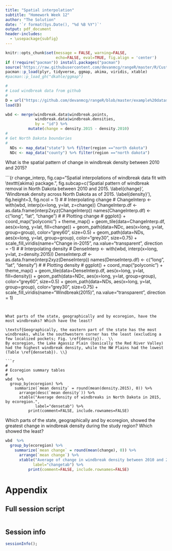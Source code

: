 ```yaml
---
title: "Spatial interpolation"
subtitle: "Homework Week 12"
author: "The Solution"
date: '`r format(Sys.Date(), "%d %B %Y")`'
output: pdf_document
header-includes:
  - \usepackage{subfig}
---
```


```r
knitr::opts_chunk$set(message = FALSE, warning=FALSE, 
                      echo=FALSE, eval=TRUE, fig.align = 'center')
if (!require("pacman")) install.packages("pacman")
source('https://raw.githubusercontent.com/devanmcg/rangeR/master/R/CustomGGplotThemes.R')
pacman::p_load(plyr, tidyverse, ggmap, akima, viridis, xtable)
#pacman::p_load_gh("dkahle/ggmap")

```


```r
#
# Load windbreak data from github
#
D = url("https://github.com/devanmcg/rangeR/blob/master/example%20datasets/windbreak.data.Rdata?raw=true")
load(D)

wbd <- merge(windbreak.data$windbreak.points, 
             windbreak.data$windbreak.densities, 
             by = "id") %>%
          mutate(change = density.2015 - density.2010)
#
# Get North Dakota boundaries
#
  NDs <- map_data("state") %>% filter(region =="north dakota")
  NDc <- map_data("county") %>% filter(region =="north dakota")
```


What is the spatial pattern of change in windbreak density between 2010 and 2015?

\textsf{Windbreak density declined in a few discrete pockets, primarily where North Dakotans would call "east river," east of and, geologically similar but geographically illogical, north of the Missouri River (Fig. \ref{change}). \\}

```{r change_interp, fig.cap="Spatial interpolations of windbreak data fit with \\texttt{akima} package.", fig.subcap=c('Spatial pattern of windbreak removal in North Dakota between 2010 and 2015. \\label{change}', 'Windbreak density across North Dakota as of 2015. \\label{density}'), fig.height=3, fig.ncol = 1}
#
# Interpolating change
#
 ChangeInterp <-  with(wbd, interp(x=long, y=lat, 
                                        z=change))
ChangeInterp.df <- as.data.frame(interp2xyz(ChangeInterp))
names(ChangeInterp.df) <- c("long", "lat", "change")
#
# Plotting change 
#
 ggplot()  + coord_map("polyconic") + theme_map() +
    geom_tile(data=ChangeInterp.df, aes(x=long, y=lat, 
                                fill=change)) + 
         geom_path(data=NDc, 
                aes(x=long, y=lat, group=group), 
                color="grey60", size=0.5) + 
      geom_path(data=NDs, 
                aes(x=long, y=lat, group=group), 
               color="grey30", size=0.75) +
    scale_fill_viridis(name="Change in\nwindbreak\ndensity\n2010-2015", 
                       na.value="transparent", 
                       direction = -1) 
#
# Interpolating density
#
DenseInterp <-  with(wbd, interp(x=long, y=lat, 
                                        z=density.2015))
DenseInterp.df <- as.data.frame(interp2xyz(DenseInterp))
names(DenseInterp.df) <- c("long", "lat", "density")
#
# Plotting density 
#
 ggplot()  + coord_map("polyconic") + theme_map() +
    geom_tile(data=DenseInterp.df, aes(x=long, y=lat, 
                                fill=density)) + 
         geom_path(data=NDc, 
                aes(x=long, y=lat, group=group), 
                color="grey60", size=0.5) + 
      geom_path(data=NDs, 
                aes(x=long, y=lat, group=group), 
               color="grey30", size=0.75) +
    scale_fill_viridis(name="Windbreak\ndensity\n(2015)", 
                       na.value="transparent", 
                       direction = 1) 

```


What parts of the state, geographically and by ecoregion, have the most windbreaks? Which have the least?

\textsf{Geographically, the eastern part of the state has the most windbreaks, while the southwestern corner has the least (excluding a few localized pockets; Fig. \ref{density}).  \\
By ecoregion, the Lake Agassiz Plain (basically the Red River Valley) had the highest windbreak density, while the NW Plains had the lowest (Table \ref{densetab}). \\}

```r
#
# Ecoregion summary tables
#
wbd  %>%
  group_by(ecoregion) %>%
    summarize(`mean density` = round(mean(density.2015), 0)) %>%
      arrange(desc(`mean density`)) %>%
      xtable("Average density of windbreaks in North Dakota in 2015, by ecoregion.",
             label="densetab") %>%
          print(comment=FALSE, include.rownames=FALSE)
```

Which parts of the state, geographically and by ecoregion, showed the greatest change in windbreak density during the study region? Which showed the least?

\textsf{As shown in Fig. \ref{change}, the eastern part of the state, especially the Red River Valley, had the greatest reductions, while the southwestern part of the state appears unchanged.  \\ 
By ecoregion, the Lake Agassiz Plain had the greatest reduction, while the NW Great Plains was entirely unchanged between 2010-2015 (Table \ref{changetab}). \\ }

```r
wbd  %>%
  group_by(ecoregion) %>%
    summarize(`mean change` = round(mean(change), 0)) %>%
      arrange(`mean change`) %>%
      xtable("Average of change in windbreak density between 2010 and 2015 in North Dakota, by ecoregion.", 
            label="changetab") %>%
          print(comment=FALSE, include.rownames=FALSE)
```



\clearpage 


# Appendix
## Full session script
```r
```

## Session info
```r
sessionInfo();
```